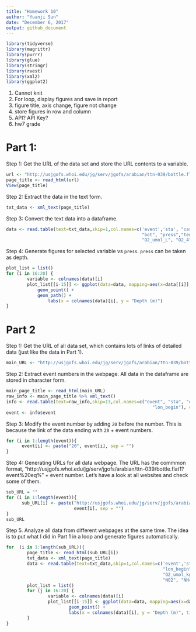 ```yaml
---
title: "Homework 10"
author: "Yuanji Sun"
date: "December 6, 2017"
output: github_document
---
```


```r
library(tidyverse)
library(magrittr)
library(purrr)
library(glue)
library(stringr)
library(rvest)
library(xml2)
library(ggplot2)
```


1. Cannot knit
2. For loop, display figures and save in report
3. figure title, axis change, figure not change
4. store figures in row and column
5. API? API Key?
6. hw7 grade



# Part 1:
Step 1: Get the URL of the data set and store the URL contents to a variable.
```r
url <- "http://usjgofs.whoi.edu/jg/serv/jgofs/arabian/ttn-039/bottle.flat1?event%20eq%20092111.0"
page_title <- read_html(url)
View(page_title)
```

Step 2: Extract the data in the text form.
```r
txt_data <- xml_text(page_title)
```

Step 3: Convert the text data into a dataframe.
```r
data <- read.table(text=txt_data,skip=1,col.names=c('event','sta', "cast", "date", "time", "lat_begin", "lon_begin",
                                                    "bot", "press","temp", "sal_bot","O2_ml_L", "O2_umol_kg",
                                                    "O2_umol_L", "O2_4", "NO3", "PO4", "SiO4", "NO2", "NH4"))
```

Step 4: Generate figures for selected variable vs `press`. `press` can be taken as depth.
```r
plot_list = list()
for (i in 16:20) {
        variable <- colnames(data)[i]
        plot_list[[i-15]] <- ggplot(data=data, mapping=aes(x=data[[i]], y=-data[[9]])) +
        	geom_point() +
        	geom_path() +
                labs(x = colnames(data)[i], y = "Depth (m)")
}
```

# Part 2

Step 1: Get the URL of all data set, which contains lots of links of detailed data (just like the data in Part 1).
```r
main_URL <- "http://usjgofs.whoi.edu/jg/serv/jgofs/arabian/ttn-039/bottle.html0%7Bdir=usjgofs.whoi.edu/jg/dir/jgofs/arabian/ttn-039/,info=usjgofs.whoi.edu/jg/info/jgofs/arabian/ttn-039/bottle%7D"
```

Step 2: Extract event numbers in the webpage. All data in the dataframe are stored in character form.
```r
main_page_title <- read_html(main_URL)
raw_info <- main_page_title %>% xml_text()
info <- read.table(text=raw_info,skip=13,col.names=c("event", "sta", "cast", "date", "time", "lat_begin",
                                                        "lon_begin"), colClasses = "character")
event <- info$event
```

Step 3: Modify the event number by adding `20` before the number. This is because the link of the data ending with `20` + event numbers.
```r
for (i in 1:length(event)){
      event[i] <- paste("20", event[i], sep = "")
}
```

Step 4: Generating URLs for all data webpage. The URL has the commmon format, "http://usjgofs.whoi.edu/jg/serv/jgofs/arabian/ttn-039/bottle.flat1?event%20eq%" + event number. Let's have a look at all websites and check some of them.
```r
sub_URL = ""
for (i in 1:length(event)){
      sub_URL[i] <- paste("http://usjgofs.whoi.edu/jg/serv/jgofs/arabian/ttn-039/bottle.flat1?event%20eq%",
                          event[i], sep = "")
}
sub_URL
```

Step 5. Analyze all data from different webpages at the same time. The idea is to put what I did in Part 1 in a loop and generate figures automatically.
```r
for  (i in 1:length(sub_URL)){
        page_title <- read_html(sub_URL[i])
        txt_data <- xml_text(page_title)
        data <- read.table(text=txt_data,skip=1,col.names=c('event','sta', "cast", "date", "time", "lat_begin",
                                                            "lon_begin","bot", "press","temp", "sal_bot","O2_ml_L",
                                                            "O2_umol_kg","O2_umol_L", "O2_4", "NO3", "PO4", "SiO4",
                                                            "NO2", "NH4"))
        plot_list = list()
        for (j in 16:20) {
                variable <- colnames(data)[i]
                plot_list[[i-15]] <- ggplot(data=data, mapping=aes(x=data[[i]], y=-data[[9]])) +
                        geom_point() +
                        labs(x = colnames(data)[i], y = "Depth (m)", title = paste("Event", event[i], sep = " "))
        }
}

```










```r


```




```r


```



```r


```













